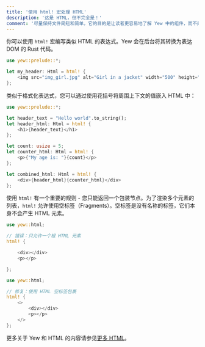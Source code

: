 ```yaml
---
title: '使用 html! 宏处理 HTML'
description: '这是 HTML，但不完全是！'
comment: '尽量保持文件简短和简单。它的目的是让读者更容易地了解 Yew 中的组件，而不是提供正确的 API 文档'
---
```



你可以使用 `html!` 宏编写类似 HTML 的表达式。Yew 会在后台将其转换为表达 DOM 的 Rust 代码。

```rust
use yew::prelude::*;

let my_header: Html = html! {
    <img src="img_girl.jpg" alt="Girl in a jacket" width="500" height="600" />
};
```

类似于格式化表达式，您可以通过使用花括号将周围上下文的值嵌入 HTML 中：

```rust
use yew::prelude::*;

let header_text = "Hello world".to_string();
let header_html: Html = html! {
    <h1>{header_text}</h1>
};

let count: usize = 5;
let counter_html: Html = html! {
    <p>{"My age is: "}{count}</p>
};

let combined_html: Html = html! {
    <div>{header_html}{counter_html}</div>
};
```

使用 `html!` 有一个重要的规则 - 您只能返回一个包装节点。为了渲染多个元素的列表，`html!` 允许使用空标签（Fragments）。空标签是没有名称的标签，它们本身不会产生 HTML 元素。

<Tabs>
<TabItem value="Invalid" label="Invalid">

```rust , compile_fail
use yew::html;

// 错误：只允许一个根 HTML 元素
html! {

    <div></div>
    <p></p>

};
```

</TabItem>
<TabItem value="Valid" label="Valid">

```rust
use yew::html;

// 修复：使用 HTML 空标签包裹
html! {
    <>
        <div></div>
        <p></p>
    </>
};
```

</TabItem>
</Tabs>

更多关于 Yew 和 HTML 的内容请参见[更多 HTML](concepts/html/introduction.mdx)。
